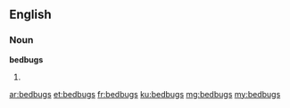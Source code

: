 ==English==

===Noun===
'''bedbugs'''

# {{plural of|bedbug}}

[[ar:bedbugs]]
[[et:bedbugs]]
[[fr:bedbugs]]
[[ku:bedbugs]]
[[mg:bedbugs]]
[[my:bedbugs]]